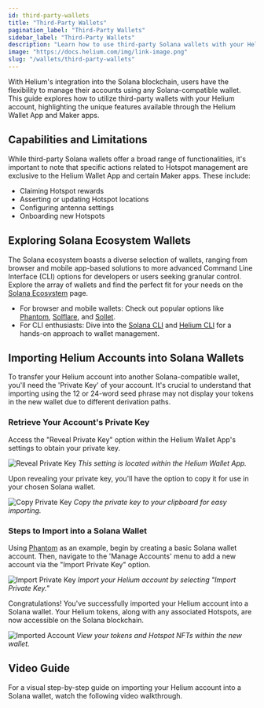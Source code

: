 ```yaml
---
id: third-party-wallets
title: "Third-Party Wallets"
pagination_label: "Third-Party Wallets"
sidebar_label: "Third-Party Wallets"
description: "Learn how to use third-party Solana wallets with your Helium account for enhanced functionality and convenience."
image: "https://docs.helium.com/img/link-image.png"
slug: "/wallets/third-party-wallets"
---
```




With Helium's integration into the Solana blockchain, users have the flexibility to manage their
accounts using any Solana-compatible wallet. This guide explores how to utilize third-party wallets
with your Helium account, highlighting the unique features available through the Helium Wallet App
and Maker apps.

## Capabilities and Limitations

While third-party Solana wallets offer a broad range of functionalities, it's important to note that
specific actions related to Hotspot management are exclusive to the Helium Wallet App and certain
Maker apps. These include:

- Claiming Hotspot rewards
- Asserting or updating Hotspot locations
- Configuring antenna settings
- Onboarding new Hotspots

## Exploring Solana Ecosystem Wallets

The Solana ecosystem boasts a diverse selection of wallets, ranging from browser and mobile
app-based solutions to more advanced Command Line Interface (CLI) options for developers or users
seeking granular control. Explore the array of wallets and find the perfect fit for your needs on
the [Solana Ecosystem](https://solana.com/ecosystem/explore?categories=wallet) page.

- For browser and mobile wallets: Check out popular options like [Phantom](https://phantom.app/),
  [Solflare](https://solflare.com/), and [Sollet](https://www.sollet.io/).
- For CLI enthusiasts: Dive into the [Solana CLI](https://docs.solanalabs.com/cli/) and
  [Helium CLI](/wallets/cli-wallet) for a hands-on approach to wallet management.

## Importing Helium Accounts into Solana Wallets

To transfer your Helium account into another Solana-compatible wallet, you'll need the 'Private Key'
of your account. It's crucial to understand that importing using the 12 or 24-word seed phrase may
not display your tokens in the new wallet due to different derivation paths.

### Retrieve Your Account's Private Key

Access the "Reveal Private Key" option within the Helium Wallet App's settings to obtain your
private key.

![Reveal Private Key](https://docs.helium.com/img/wallets/third-party/reveal-private-key.png) _This
setting is located within the Helium Wallet App._

Upon revealing your private key, you'll have the option to copy it for use in your chosen Solana
wallet.

![Copy Private Key](https://docs.helium.com/img/wallets/third-party/reveal-private-key-tap.png)
_Copy the private key to your clipboard for easy importing._

### Steps to Import into a Solana Wallet

Using [Phantom](https://phantom.app/) as an example, begin by creating a basic Solana wallet
account. Then, navigate to the 'Manage Accounts' menu to add a new account via the "Import Private
Key" option.

![Import Private Key](https://docs.helium.com/img/wallets/third-party/import-key.png) _Import your
Helium account by selecting "Import Private Key."_

Congratulations! You've successfully imported your Helium account into a Solana wallet. Your Helium
tokens, along with any associated Hotspots, are now accessible on the Solana blockchain.

![Imported Account](https://docs.helium.com/img/wallets/third-party/imported-account.jpeg) _View
your tokens and Hotspot NFTs within the new wallet._

## Video Guide

For a visual step-by-step guide on importing your Helium account into a Solana wallet, watch the
following video walkthrough.

<Tweet tweetLink="Helium/status/1649145876646883337" align="center" />

